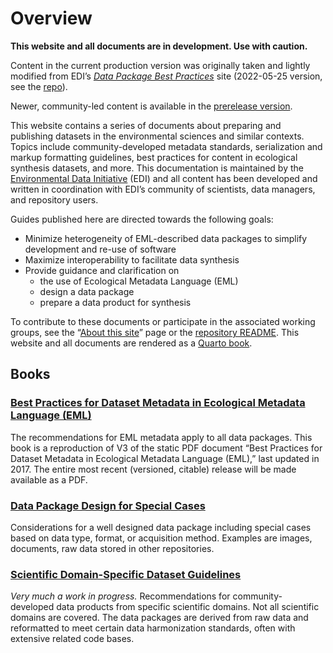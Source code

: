 # Overview {.unnumbered}

::: {.callout-note}

**This website and all documents are in development. Use with caution.**

Content in the current production version was originally taken and lightly modified from EDI's [*Data Package Best Practices*](https://ediorg.github.io/data-package-best-practices/) site (2022-05-25 version, see the [repo](https://github.com/EDIorg/data-package-best-practices)).

Newer, community-led content is available in the [prerelease version](https://prerelease-edi-docs.netlify.app).

:::

This website contains a series of documents about preparing and publishing datasets in the environmental sciences and similar contexts. Topics include community-developed metadata standards, serialization and markup formatting guidelines, best practices for content in ecological synthesis datasets, and more. This documentation is maintained by the [Environmental Data Initiative](https://edirepository.org) (EDI) and all content has been developed and written in coordination with EDI's community of scientists, data managers, and repository users.

Guides published here are directed towards the following goals:

- Minimize heterogeneity of EML-described data packages to simplify development and re-use of software
- Maximize interoperability to facilitate data synthesis
- Provide guidance and clarification on
  - the use of Ecological Metadata Language (EML)
  - design a data package
  - prepare a data product for synthesis

To contribute to these documents or participate in the associated working groups, see the "[About this site](about.qmd)" page or the [repository README](https://github.com/EDIorg/dataset_preparation_guides). This website and all documents are rendered as a [Quarto book](https://quarto.org/docs/books).

## Books

### [Best Practices for Dataset Metadata in Ecological Metadata Language (EML)](guide-eml-bp/preface.qmd)
The recommendations for EML metadata apply to all data packages. This book is a reproduction of V3 of the static PDF document "Best Practices for Dataset Metadata in Ecological Metadata Language (EML)," last updated in 2017. The entire most recent (versioned, citable) release will be made available as a PDF. 
  
### [Data Package Design for Special Cases](guide-special-cases/preface.qmd)
Considerations for a well designed data package including special cases based on data type, format, or acquisition method. Examples are images, documents, raw data stored in other repositories. 

### [Scientific Domain-Specific Dataset Guidelines](guide-domain-specific/preface.qmd)
_Very much a work in progress._ Recommendations for community-developed data products from specific scientific domains. Not all scientific domains are covered. The data packages are derived from raw data and reformatted to meet certain data harmonization standards, often with extensive related code bases.
